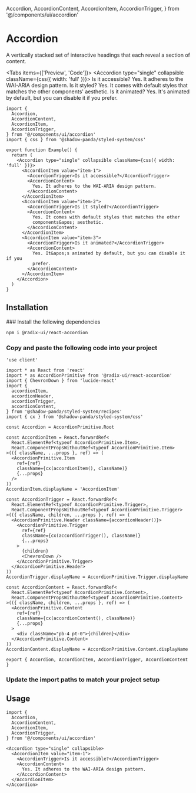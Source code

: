   Accordion,
  AccordionContent,
  AccordionItem,
  AccordionTrigger,
} from '@/components/ui/accordion'

# Accordion

A vertically stacked set of interactive headings that each reveal a section of content.

<Tabs items={['Preview', 'Code']}>
  <Tab>
    <Preview>
      <Accordion type="single" collapsible className={css({ width: 'full' })}>
        <AccordionItem value="item-1">
          <AccordionTrigger>Is it accessible?</AccordionTrigger>
          <AccordionContent>Yes. It adheres to the WAI-ARIA design pattern.</AccordionContent>
        </AccordionItem>
        <AccordionItem value="item-2">
          <AccordionTrigger>Is it styled?</AccordionTrigger>
          <AccordionContent>Yes. It comes with default styles that matches the other components&apos; aesthetic.</AccordionContent>
        </AccordionItem>
        <AccordionItem value="item-3">
          <AccordionTrigger>Is it animated?</AccordionTrigger>
          <AccordionContent>Yes. It&apos;s animated by default, but you can disable it if you prefer.</AccordionContent>
        </AccordionItem>
      </Accordion>
    </Preview>
  </Tab>
  <Tab>

```tsx filename="components/ui/button.tsx" copy
import {
  Accordion,
  AccordionContent,
  AccordionItem,
  AccordionTrigger,
} from '@/components/ui/accordion'
import { css } from '@shadow-panda/styled-system/css'

export function Example() {
  return (
    <Accordion type="single" collapsible className={css({ width: 'full' })}>
      <AccordionItem value="item-1">
        <AccordionTrigger>Is it accessible?</AccordionTrigger>
        <AccordionContent>
          Yes. It adheres to the WAI-ARIA design pattern.
        </AccordionContent>
      </AccordionItem>
      <AccordionItem value="item-2">
        <AccordionTrigger>Is it styled?</AccordionTrigger>
        <AccordionContent>
          Yes. It comes with default styles that matches the other
          components&apos; aesthetic.
        </AccordionContent>
      </AccordionItem>
      <AccordionItem value="item-3">
        <AccordionTrigger>Is it animated?</AccordionTrigger>
        <AccordionContent>
          Yes. It&apos;s animated by default, but you can disable it if you
          prefer.
        </AccordionContent>
      </AccordionItem>
    </Accordion>
  )
}
```

  </Tab>
</Tabs>

## Installation

<Steps>
### Install the following dependencies

```bash npm2yarn copy
npm i @radix-ui/react-accordion
```

### Copy and paste the following code into your project

```tsx filename="components/ui/accordion.tsx" copy
'use client'

import * as React from 'react'
import * as AccordionPrimitive from '@radix-ui/react-accordion'
import { ChevronDown } from 'lucide-react'
import {
  accordionItem,
  accordionHeader,
  accordionTrigger,
  accordionContent,
} from '@shadow-panda/styled-system/recipes'
import { cx } from '@shadow-panda/styled-system/css'

const Accordion = AccordionPrimitive.Root

const AccordionItem = React.forwardRef<
  React.ElementRef<typeof AccordionPrimitive.Item>,
  React.ComponentPropsWithoutRef<typeof AccordionPrimitive.Item>
>(({ className, ...props }, ref) => (
  <AccordionPrimitive.Item
    ref={ref}
    className={cx(accordionItem(), className)}
    {...props}
  />
))
AccordionItem.displayName = 'AccordionItem'

const AccordionTrigger = React.forwardRef<
  React.ElementRef<typeof AccordionPrimitive.Trigger>,
  React.ComponentPropsWithoutRef<typeof AccordionPrimitive.Trigger>
>(({ className, children, ...props }, ref) => (
  <AccordionPrimitive.Header className={accordionHeader()}>
    <AccordionPrimitive.Trigger
      ref={ref}
      className={cx(accordionTrigger(), className)}
      {...props}
    >
      {children}
      <ChevronDown />
    </AccordionPrimitive.Trigger>
  </AccordionPrimitive.Header>
))
AccordionTrigger.displayName = AccordionPrimitive.Trigger.displayName

const AccordionContent = React.forwardRef<
  React.ElementRef<typeof AccordionPrimitive.Content>,
  React.ComponentPropsWithoutRef<typeof AccordionPrimitive.Content>
>(({ className, children, ...props }, ref) => (
  <AccordionPrimitive.Content
    ref={ref}
    className={cx(accordionContent(), className)}
    {...props}
  >
    <div className="pb-4 pt-0">{children}</div>
  </AccordionPrimitive.Content>
))
AccordionContent.displayName = AccordionPrimitive.Content.displayName

export { Accordion, AccordionItem, AccordionTrigger, AccordionContent }
```

### Update the import paths to match your project setup

</Steps>

## Usage

```tsx copy
import {
  Accordion,
  AccordionContent,
  AccordionItem,
  AccordionTrigger,
} from '@/components/ui/accordion'
```

```tsx copy
<Accordion type="single" collapsible>
  <AccordionItem value="item-1">
    <AccordionTrigger>Is it accessible?</AccordionTrigger>
    <AccordionContent>
      Yes. It adheres to the WAI-ARIA design pattern.
    </AccordionContent>
  </AccordionItem>
</Accordion>
```
